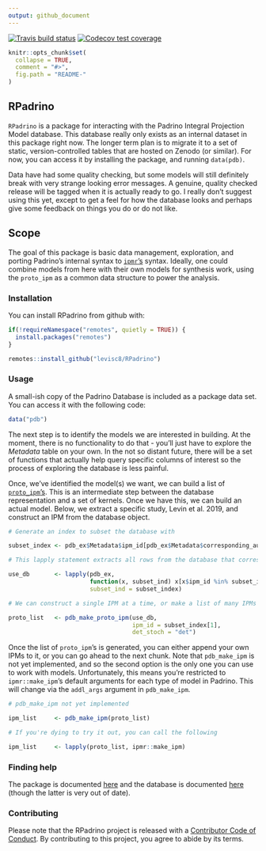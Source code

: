 ```yaml
---
output: github_document
---
```

[![Travis build status](https://travis-ci.org/levisc8/RPadrino.svg?branch=master)](https://travis-ci.org/levisc8/RPadrino)
[![Codecov test coverage](https://codecov.io/gh/levisc8/RPadrino/branch/master/graph/badge.svg)](https://codecov.io/gh/levisc8/RPadrino?branch=master)


```r
knitr::opts_chunk$set(
  collapse = TRUE,
  comment = "#>",
  fig.path = "README-"
)
```

## RPadrino

`RPadrino` is a package for interacting with the Padrino Integral Projection Model database. This database really only exists as an internal dataset in this package right now. The longer term plan is to migrate it to a set of static, version-controlled tables that are hosted on Zenodo (or similar). For now, you can access it by installing the package, and running `data(pdb)`.

Data have had some quality checking, but some models will still definitely break with very strange looking error messages. A genuine, quality checked release will be tagged when it is actually ready to go. I really don't suggest using this yet, except to get a feel for how the database looks and perhaps give some feedback on things you do or do not like. 

## Scope

The goal of this package is basic data management, exploration, and porting Padrino's internal syntax to [`ipmr`'s](https://levisc8.github.io/ipmr/) syntax. Ideally, one could combine models from here with their own models for synthesis work, using the `proto_ipm` as a common data structure to power the analysis.  

### Installation

You can install RPadrino from github with:

```r

if(!requireNamespace("remotes", quietly = TRUE)) {
  install.packages("remotes")
}

remotes::install_github("levisc8/RPadrino")
```

### Usage

A small-ish copy of the Padrino Database is included as a package data set. You can access it with the following code:

```r

data("pdb")

```

The next step is to identify the models we are interested in building. At the moment, there is no functionality to do that - you'll just have to explore the _Metadata_ table on your own. In the not so distant future, there will be a set of functions that actually help query specific columns of interest so the process of exploring the database is less painful.

Once, we've identified the model(s) we want, we can build a list of [`proto_ipm`'s](https://levisc8.github.io/ipmr/articles/proto-ipms.html). This is an intermediate step between the database representation and a set of kernels. Once we have this, we can build an actual model. Below, we extract a specific study, Levin et al. 2019, and construct an IPM from the database object.

```r

# Generate an index to subset the database with

subset_index <- pdb_ex$Metadata$ipm_id[pdb_ex$Metadata$corresponding_author == "Levin"]

# This lapply statement extracts all rows from the database that correspond to our desired study/studies

use_db       <- lapply(pdb_ex,
                       function(x, subset_ind) x[x$ipm_id %in% subset_ind, ],
                       subset_ind = subset_index)

# We can construct a single IPM at a time, or make a list of many IPMs

proto_list   <- pdb_make_proto_ipm(use_db, 
                                   ipm_id = subset_index[1],
                                   det_stoch = "det")

```

Once the list of `proto_ipm`'s is generated, you can either append your own IPMs to it, or you can go ahead to the next chunk. Note that `pdb_make_ipm` is not yet implemented, and so the second option is the only one you can use to work with models. Unfortunately, this means you're restricted to `ipmr::make_ipm`'s default arguments for each type of model in Padrino. This will change via the `addl_args` argument in `pdb_make_ipm`.

```r

# pdb_make_ipm not yet implemented

ipm_list     <- pdb_make_ipm(proto_list)

# If you're dying to try it out, you can call the following

ipm_list     <- lapply(proto_list, ipmr::make_ipm)

```

### Finding help

The package is documented [here](https://levisc8.github.io/RPadrino/) and the database is documented [here](https://levisc8.github.io/Padrino.github.io/) (though the latter is very out of date). 

### Contributing

Please note that the RPadrino project is released with a [Contributor Code of Conduct](https://contributor-covenant.org/version/2/0/CODE_OF_CONDUCT.html). By contributing to this project, you agree to abide by its terms.
